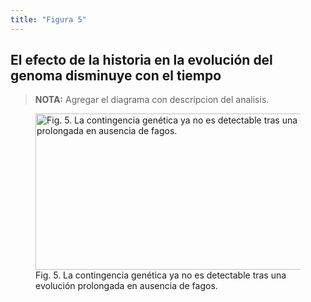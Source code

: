---
title: "Figura 5"
---

## El efecto de la historia en la evolución del genoma disminuye con el tiempo

> **NOTA:** Agregar el diagrama con descripcion del analisis.


![Fig. 5. La contingencia genética ya no es detectable tras una evolución prolongada en ausencia de fagos.](img/figure5.jpeg){width="500" height=250}














